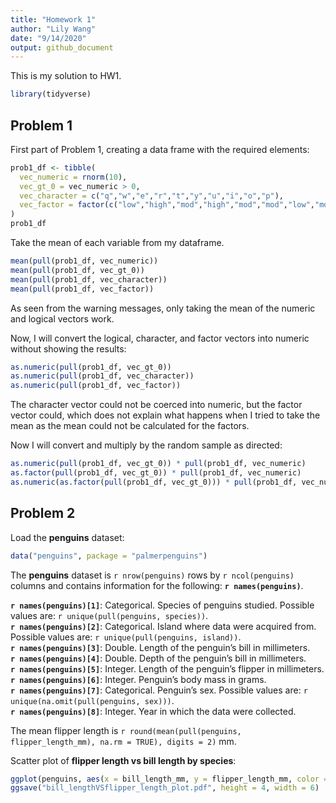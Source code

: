 ```yaml
---
title: "Homework 1"
author: "Lily Wang"
date: "9/14/2020"
output: github_document
---
```


This is my solution to HW1.

```r
library(tidyverse)
```


## Problem 1

First part of Problem 1, creating a data frame with the required elements: 

```r
prob1_df <- tibble(
  vec_numeric = rnorm(10),
  vec_gt_0 = vec_numeric > 0,
  vec_character = c("q","w","e","r","t","y","u","i","o","p"),
  vec_factor = factor(c("low","high","mod","high","mod","mod","low","mod","low","high"))
)
prob1_df
```

Take the mean of each variable from my dataframe.

```r
mean(pull(prob1_df, vec_numeric))
mean(pull(prob1_df, vec_gt_0))
mean(pull(prob1_df, vec_character))
mean(pull(prob1_df, vec_factor))
```

As seen from the warning messages, only taking the mean of the numeric and logical vectors work. 

Now, I will convert the logical, character, and factor vectors into numeric without showing the results:

```r
as.numeric(pull(prob1_df, vec_gt_0))
as.numeric(pull(prob1_df, vec_character))
as.numeric(pull(prob1_df, vec_factor))
```
The character vector could not be coerced into numeric, but the factor vector could, which does not explain what happens when I tried to take the mean as the mean could not be calculated for the factors.

Now I will convert and multiply by the random sample as directed:

```r
as.numeric(pull(prob1_df, vec_gt_0)) * pull(prob1_df, vec_numeric)
as.factor(pull(prob1_df, vec_gt_0)) * pull(prob1_df, vec_numeric)
as.numeric(as.factor(pull(prob1_df, vec_gt_0))) * pull(prob1_df, vec_numeric)
```



## Problem 2

Load the **penguins** dataset:

```r
data("penguins", package = "palmerpenguins")
```

The **penguins** dataset is `r nrow(penguins)` rows by `r ncol(penguins)` columns and contains information for the following: **`r names(penguins)`**. 

**`r names(penguins)[1]`**: Categorical. Species of penguins studied. Possible values are: `r unique(pull(penguins, species))`. \
**`r names(penguins)[2]`**: Categorical. Island where data were acquired from. Possible values are: `r unique(pull(penguins, island))`. \
**`r names(penguins)[3]`**: Double. Length of the penguin's bill in millimeters. \
**`r names(penguins)[4]`**: Double. Depth of the penguin's bill in millimeters. \
**`r names(penguins)[5]`**: Integer. Length of the penguin's flipper in millimeters. \
**`r names(penguins)[6]`**: Integer. Penguin's body mass in grams. \
**`r names(penguins)[7]`**: Categorical. Penguin's sex. Possible values are: `r unique(na.omit(pull(penguins, sex)))`. \
**`r names(penguins)[8]`**: Integer. Year in which the data were collected.

The mean flipper length is `r round(mean(pull(penguins, flipper_length_mm), na.rm = TRUE), digits = 2)` mm.

Scatter plot of **flipper length vs bill length by species**:

```r
ggplot(penguins, aes(x = bill_length_mm, y = flipper_length_mm, color = species)) + geom_point()
ggsave("bill_lengthVSflipper_length_plot.pdf", height = 4, width = 6)
```

